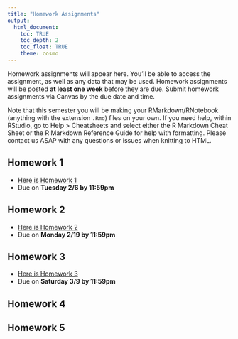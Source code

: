 ```yaml
---
title: "Homework Assignments"
output: 
  html_document:
    toc: TRUE
    toc_depth: 2
    toc_float: TRUE
    theme: cosmo
---
```


Homework assignments will appear here. You'll be able to access the assignment, as well as any data that may be used. Homework assignments will be posted **at least one week** before they are due. Submit homework assignments via Canvas by the due date and time.

Note that this semester you will be making your RMarkdown/RNotebook (anything with the extension `.Rmd`) files on your own. If you need help, within RStudio, go to Help > Cheatsheets and select either the R Markdown Cheat Sheet or the R Markdown Reference Guide for help with formatting. Please contact us ASAP with any questions or issues when knitting to HTML.

## Homework 1
- [Here is Homework 1](homework/homework1.html)
- Due on **Tuesday 2/6 by 11:59pm**


## Homework 2
- [Here is Homework 2](homework/homework3.html)
- Due on **Monday 2/19 by 11:59pm**


## Homework 3
- [Here is Homework 3](homework/homework4.html)
- Due on **Saturday 3/9 by 11:59pm**


## Homework 4



## Homework 5


